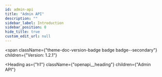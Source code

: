 ```yaml
---
id: admin-api
title: "Admin API"
description: ""
sidebar_label: Introduction
sidebar_position: 0
hide_title: true
custom_edit_url: null
---
```



<span
  className={"theme-doc-version-badge badge badge--secondary"}
  children={"Version: 1.2.1"}
>
</span>

<Heading
  as={"h1"}
  className={"openapi__heading"}
  children={"Admin API"}
>
</Heading>






      